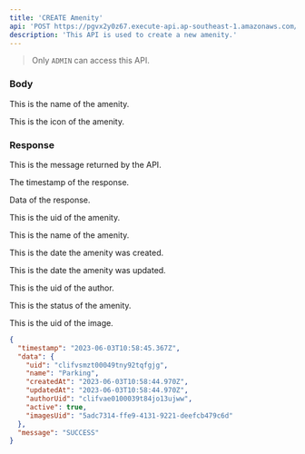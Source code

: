```yaml
---
title: 'CREATE Amenity'
api: 'POST https://pgvx2y0z67.execute-api.ap-southeast-1.amazonaws.com/dev/api/v1/master/amenity'
description: 'This API is used to create a new amenity.'
---
```


> Only `ADMIN` can access this API.

### Body

<ParamField
  body='name'
  type='string'
  required>
  This is the name of the amenity.
</ParamField>

<ParamField
  body='icon'
  type='File'
  required>
  This is the icon of the amenity.
</ParamField>

### Response

<ResponseField
  name='message'
  type='string'>
  This is the message returned by the API.
</ResponseField>

<ResponseField
  name='timestamp'
  type='Date'>
  The timestamp of the response.
</ResponseField>

<ResponseField name="data" type="object">

Data of the response.

<Expandable title="Toggle object">

<ResponseField
  name='uid'
  type='string'>
  This is the uid of the amenity.
</ResponseField>

<ResponseField
  name='name'
  type='string'>
  This is the name of the amenity.
</ResponseField>

<ResponseField
  name='createdAt'
  type='Date'>
  This is the date the amenity was created.
</ResponseField>

<ResponseField
  name='updatedAt'
  type='Date'>
  This is the date the amenity was updated.
</ResponseField>

<ResponseField
  name='authorUid'
  type='string'>
  This is the uid of the author.
</ResponseField>

<ResponseField
  name='active'
  type='boolean'>
  This is the status of the amenity.
</ResponseField>

<ResponseField
  name='imagesUid'
  type='string'>
  This is the uid of the image.
</ResponseField>

</Expandable>

</ResponseField>

<ResponseExample>

```json Response
{
  "timestamp": "2023-06-03T10:58:45.367Z",
  "data": {
    "uid": "clifvsmzt00049tny92tqfgjg",
    "name": "Parking",
    "createdAt": "2023-06-03T10:58:44.970Z",
    "updatedAt": "2023-06-03T10:58:44.970Z",
    "authorUid": "clifvae0100039t84jo13ujww",
    "active": true,
    "imagesUid": "5adc7314-ffe9-4131-9221-deefcb479c6d"
  },
  "message": "SUCCESS"
}
```

</ResponseExample>
